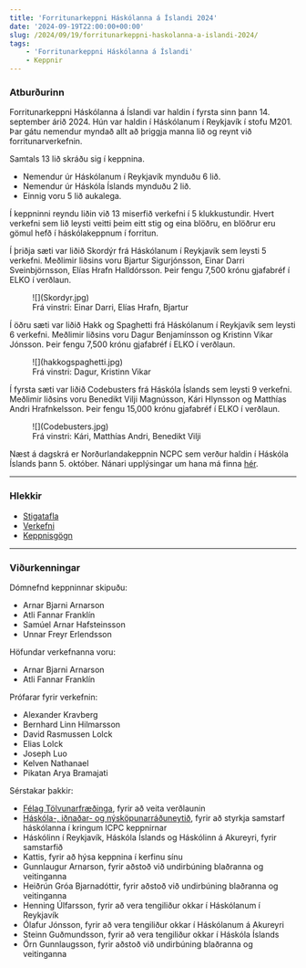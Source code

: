 ```yaml
---
title: 'Forritunarkeppni Háskólanna á Íslandi 2024'
date: '2024-09-19T22:00:00+00:00'
slug: /2024/09/19/forritunarkeppni-haskolanna-a-islandi-2024/
tags:
    - 'Forritunarkeppni Háskólanna á Íslandi'
    - Keppnir
---
```


### Atburðurinn

Forritunarkeppni Háskólanna á Íslandi var haldin í fyrsta sinn þann 14. september árið 2024.
Hún var haldin í Háskólanum í Reykjavík í stofu M201.
Þar gátu nemendur myndað allt að þriggja manna lið og reynt við forritunarverkefnin.

Samtals 13 lið skráðu sig í keppnina.
- Nemendur úr Háskólanum í Reykjavík mynduðu 6 lið.
- Nemendur úr Háskóla Íslands mynduðu 2 lið.
- Einnig voru 5 lið aukalega.

Í keppninni reyndu liðin við 13 miserfið verkefni í 5 klukkustundir.
Hvert verkefni sem lið leysti veitti þeim eitt stig og eina blöðru, en blöðrur eru gömul hefð í háskólakeppnum í forritun.

Í þriðja sæti var liðið Skordýr frá Háskólanum í Reykjavík sem leysti 5 verkefni.
Meðlimir liðsins voru Bjartur Sigurjónsson, Einar Darri Sveinbjörnsson, Elías Hrafn Halldórsson.
Þeir fengu 7,500 krónu gjafabréf í ELKO í verðlaun.

<figure>
    ![](Skordyr.jpg)
    <figcaption>Frá vinstri: Einar Darri, Elías Hrafn, Bjartur</figcaption>
</figure>

Í öðru sæti var liðið Hakk og Spaghetti frá Háskólanum í Reykjavík sem leysti 6 verkefni.
Meðlimir liðsins voru Dagur Benjamínsson og Kristinn Vikar Jónsson.
Þeir fengu 7,500 krónu gjafabréf í ELKO í verðlaun.
<figure>
    ![](hakkogspaghetti.jpg)
    <figcaption>Frá vinstri: Dagur, Kristinn Vikar</figcaption>
</figure>

Í fyrsta sæti var liðið Codebusters frá Háskóla Íslands sem leysti 9 verkefni.
Meðlimir liðsins voru Benedikt Vilji Magnússon, Kári Hlynsson og Matthías Andri Hrafnkelsson.
Þeir fengu 15,000 krónu gjafabréf í ELKO í verðlaun.

<figure>
    ![](Codebusters.jpg)
    <figcaption>Frá vinstri: Kári, Matthías Andri, Benedikt Vilji</figcaption>
</figure>


Næst á dagskrá er Norðurlandakeppnin NCPC sem verður haldin í Háskóla Íslands þann 5. október.
Nánari upplýsingar um hana má finna [hér](https://nordic.icpc.io/ncpc2024/).

---

### Hlekkir

- [Stigatafla](https://fkhi.kattis.com/contests/fkhi24/standings/)
- [Verkefni](https://open.kattis.com/problem-sources/Forritunarkeppni%20H%C3%A1sk%C3%B3lanna%20%C3%A1%20%C3%8Dslandi%202024)
- [Keppnisgögn](https://github.com/keppnisforritun/keppnir/tree/main/fkhi/2024)

---

### Viðurkenningar

Dómnefnd keppninnar skipuðu:
- Arnar Bjarni Arnarson
- Atli Fannar Franklín
- Samúel Arnar Hafsteinsson
- Unnar Freyr Erlendsson

Höfundar verkefnanna voru:
- Arnar Bjarni Arnarson
- Atli Fannar Franklín

Prófarar fyrir verkefnin:
- Alexander Kravberg
- Bernhard Linn Hilmarsson
- David Rasmussen Lolck
- Elias Lolck
- Joseph Luo
- Kelven Nathanael
- Pikatan Arya Bramajati

Sérstakar þakkir:
- [Félag Tölvunarfræðinga](https://ft.is), fyrir að veita verðlaunin
- [Háskóla-, iðnaðar- og nýsköpunarráðuneytið](https://www.stjornarradid.is/raduneyti/haskola-idnadar-og-nyskopunarraduneytid/), fyrir að styrkja samstarf háskólanna í kringum ICPC keppnirnar
- Háskólinn í Reykjavík, Háskóla Íslands og Háskólinn á Akureyri, fyrir samstarfið 
- Kattis, fyrir að hýsa keppnina í kerfinu sínu
- Gunnlaugur Arnarson, fyrir aðstoð við undirbúning blaðranna og veitinganna
- Heiðrún Gróa Bjarnadóttir, fyrir aðstoð við undirbúning blaðranna og veitinganna
- Henning Úlfarsson, fyrir að vera tengiliður okkar í Háskólanum í Reykjavík
- Ólafur Jónsson, fyrir að vera tengiliður okkar í Háskólanum á Akureyri
- Steinn Guðmundsson, fyrir að vera tengiliður okkar í Háskóla Íslands
- Örn Gunnlaugsson, fyrir aðstoð við undirbúning blaðranna og veitinganna
